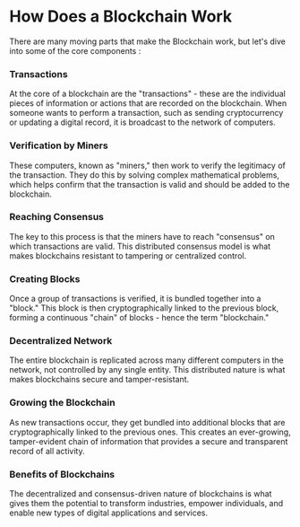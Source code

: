 # How Does a Blockchain Work

There are many moving parts that make the Blockchain work, but let's dive into some of the core components :

### Transactions

At the core of a blockchain are the "transactions" - these are the individual pieces of information or actions that are recorded on the blockchain. When someone wants to perform a transaction, such as sending cryptocurrency or updating a digital record, it is broadcast to the network of computers.

### Verification by Miners

These computers, known as "miners," then work to verify the legitimacy of the transaction. They do this by solving complex mathematical problems, which helps confirm that the transaction is valid and should be added to the blockchain.

### Reaching Consensus

The key to this process is that the miners have to reach "consensus" on which transactions are valid. This distributed consensus model is what makes blockchains resistant to tampering or centralized control.

### Creating Blocks

Once a group of transactions is verified, it is bundled together into a "block." This block is then cryptographically linked to the previous block, forming a continuous "chain" of blocks - hence the term "blockchain."

### Decentralized Network

The entire blockchain is replicated across many different computers in the network, not controlled by any single entity. This distributed nature is what makes blockchains secure and tamper-resistant.

### Growing the Blockchain

As new transactions occur, they get bundled into additional blocks that are cryptographically linked to the previous ones. This creates an ever-growing, tamper-evident chain of information that provides a secure and transparent record of all activity.

### Benefits of Blockchains

The decentralized and consensus-driven nature of blockchains is what gives them the potential to transform industries, empower individuals, and enable new types of digital applications and services.